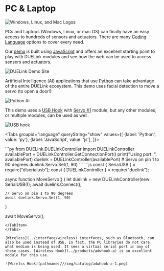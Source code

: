 
# PC & Laptop


![Windows, Linux, and Mac Logos](pathname:///img/pc-laptop-logos.png)

PCs and Laptops (Windows, Linux, or mac OS) can finally have an easy access to hundreds of sensors and actuators. There are many [Coding Language](../language/intro) options to cover every need.

Our [demo](https://demo.duelink.com/) is built using [JavaScript](../language/javascript) and offers an excellent starting point to play with DUELink modules and see how the web can be used to access sensors and actuators.

![DUELink Demo Site](pathname:///img/demo-website.png)

Artificial Intelligence (AI) applications that use [Python](../language/python) can take advantage of the entire DUELink ecosystem. This demo uses facial detection to move a servo (to open a door!)

![Python AI](pathname:///img/python-ai.gif)

This demo uses a [USB Hook](../products/adusbhook-a) with [Servo X1](../products/acservox1-a) module, but any other modules, or multiple modules, can be used as well.

![USB hook](pathname:///img/usbhook-servo-x1.png)

<Tabs groupid="language" queryString="show"
  values={[
    {label: 'Python', value: 'py'},
    {label: 'JavaScript', value: 'js'},
]}>

<TabItem value="py">
```py
from DUELink.DUELinkController import DUELinkController
availablePort = DUELinkController.GetConnectionPort()
print("Using port: ", availablePort)
duelink = DUELinkController(availablePort)
# Servo on pin 1 to 90 degrees
duelink.Servo.Set(1, 90)
```
</TabItem>
<TabItem value="js">
```js
const { SerialUSB } = require("dlserialusb");
const { DUELinkController } = require("duelink");

async function MoveServo() {
    let duelink = new DUELinkController(new SerialUSB());
    await duelink.Connect();

    // Servo on pin 1 to 90 degrees
    await duelink.Servo.Set(1, 90)
}

await MoveServo();
```
</TabItem>
</Tabs>

[Wireless](../interface/wireless) interfaces, such as Bluetooth, can also be used instead of USB. In fact, the PC libraries do not care what medium is being used. It sees a virtual serial port in any of these cases. [Wireless Hook](../products/adwhook-a) is an excellent module for this use.

![Wirelss Hook](pathname:///img/catalog/adwhook-a-1.png)
